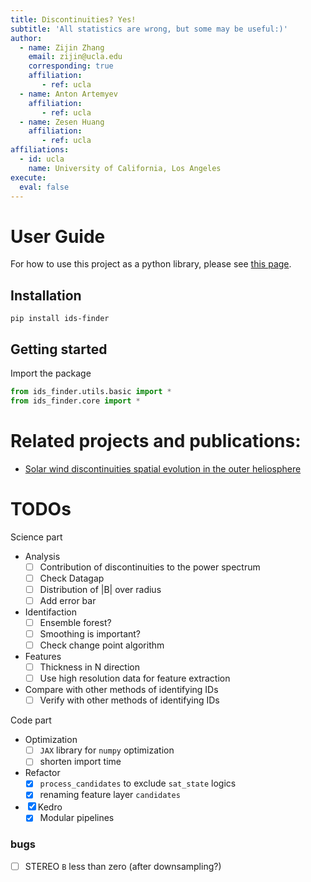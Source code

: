```yaml
---
title: Discontinuities? Yes!
subtitle: 'All statistics are wrong, but some may be useful:)'
author:
  - name: Zijin Zhang
    email: zijin@ucla.edu
    corresponding: true
    affiliation: 
       - ref: ucla
  - name: Anton Artemyev
    affiliation: 
       - ref: ucla
  - name: Zesen Huang
    affiliation: 
       - ref: ucla
affiliations:
  - id: ucla
    name: University of California, Los Angeles
execute: 
  eval: false
---
```


# User Guide

For how to use this project as a python library, please see [this page](./00_ids_finder.ipynb).

## Installation

``` shell
pip install ids-finder
```

## Getting started

Import the package

```python
from ids_finder.utils.basic import *
from ids_finder.core import *
```


# Related projects and publications:

- [Solar wind discontinuities spatial evolution in the outer heliosphere](https://beforerr.github.io/ids_spatial_evolution_juno/)

# TODOs

Science part

-   Analysis
    -   [ ] Contribution of discontinuities to the power spectrum
    -   [ ] Check Datagap
    -   [ ] Distribution of \|B\| over radius
    -   [ ] Add error bar
-   Identifaction
    -   [ ] Ensemble forest?
    -   [ ] Smoothing is important?
    -   [ ] Check change point algorithm
-   Features
    -   [ ] Thickness in N direction
    -   [ ] Use high resolution data for feature extraction
-   Compare with other methods of identifying IDs
    -   [ ] Verify with other methods of identifying IDs

Code part

-   Optimization
    -   [ ] `JAX` library for `numpy` optimization
    -   [ ] shorten import time
-   Refactor
    -   [x] `process_candidates` to exclude `sat_state` logics
    -   [x] renaming feature layer `candidates`
-   [x] Kedro
    -   [x] Modular pipelines

### bugs

-   [ ] STEREO `B` less than zero (after downsampling?)